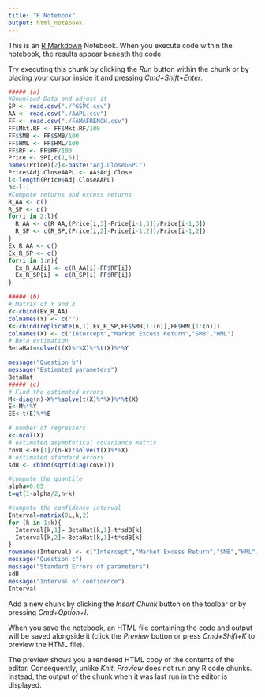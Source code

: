 ```yaml
---
title: "R Notebook"
output: html_notebook
---
```


This is an [R Markdown](http://rmarkdown.rstudio.com) Notebook. When you execute code within the notebook, the results appear beneath the code. 

Try executing this chunk by clicking the *Run* button within the chunk or by placing your cursor inside it and pressing *Cmd+Shift+Enter*. 

```r
##### (a)
#Download Data and adjust it
SP <- read.csv("./^GSPC.csv")
AA <- read.csv("./AAPL.csv")
FF <- read.csv("./FAMAFRENCH.csv")
FF$Mkt.RF <- FF$Mkt.RF/100
FF$SMB <- FF$SMB/100
FF$HML <- FF$HML/100
FF$RF <- FF$RF/100
Price <- SP[,c(1,6)]
names(Price)[2]<-paste("Adj.CloseGSPC")
Price$Adj.CloseAAPL <- AA$Adj.Close
l<-length(Price$Adj.CloseAAPL)
n<-l-1
#Compute returns and excess returns
R_AA <- c()
R_SP <- c()
for(i in 2:l){
  R_AA <- c(R_AA,(Price[i,3]-Price[i-1,3])/Price[i-1,3])
  R_SP <- c(R_SP,(Price[i,2]-Price[i-1,2])/Price[i-1,2])
}
Ex_R_AA <- c()
Ex_R_SP <- c()
for(i in 1:n){
  Ex_R_AA[i] <- c(R_AA[i]-FF$RF[i])
  Ex_R_SP[i] <- c(R_SP[i]-FF$RF[i])
}

##### (b)
# Matrix of Y and X
Y<-cbind(Ex_R_AA)
colnames(Y) <- c("")
X<-cbind(replicate(n,1),Ex_R_SP,FF$SMB[1:(n)],FF$HML[1:(n)])
colnames(X) <- c("Intercept","Market Excess Return","SMB","HML")
# Beta estimation
BetaHat=solve(t(X)%*%X)%*%t(X)%*%Y

message("Question b")
message("Estimated parameters")
BetaHat
##### (c)
# Find the estimated errors
M<-diag(n)-X%*%solve(t(X)%*%X)%*%t(X)
E<-M%*%Y
EE<-t(E)%*%E

# number of regressors
k<-ncol(X)
# estimated asymptotical covariance matrix
covB <-EE[1]/(n-k)*solve(t(X)%*%X)
# estimated standard errors
sdB <- cbind(sqrt(diag(covB)))

#compute the quantile
alpha=0.05
t=qt(1-alpha/2,n-k)

#compute the confidence interval
Interval=matrix(0L,k,2)
for (k in 1:k){
  Interval[k,1]= BetaHat[k,1]-t*sdB[k]
  Interval[k,2]= BetaHat[k,1]+t*sdB[k]
}
rownames(Interval) <- c("Intercept","Market Excess Return","SMB","HML")
message("Question c")
message("Standard Errors of parameters")
sdB
message("Interval of confidence")
Interval

```

Add a new chunk by clicking the *Insert Chunk* button on the toolbar or by pressing *Cmd+Option+I*.

When you save the notebook, an HTML file containing the code and output will be saved alongside it (click the *Preview* button or press *Cmd+Shift+K* to preview the HTML file). 

The preview shows you a rendered HTML copy of the contents of the editor. Consequently, unlike *Knit*, *Preview* does not run any R code chunks. Instead, the output of the chunk when it was last run in the editor is displayed.

